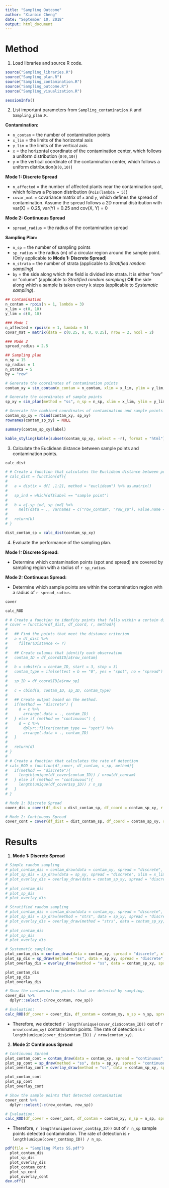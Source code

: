 ```yaml
---
title: "Sampling Outcome"
author: "Xianbin Cheng"
date: "September 10, 2018"
output: html_document
---
```


# Method  

1. Load libraries and source R code.

```r
source("Sampling_libraries.R")
source("Sampling_plan.R")
source("Sampling_contamination.R")
source("Sampling_outcome.R")
source("Sampling_visualization.R")
```

```r
sessionInfo()
```

2. List important parameters from `Sampling_contamination.R` and `Sampling_plan.R`.

**Contamination:**  

  * `n_contam` = the number of contamination points 
  * `x_lim` = the limits of the horizontal axis  
  * `y_lim` = the limits of the vertical axis  
  * `x` = the horizontal coordinate of the contamination center, which follows a uniform distribution (`U(0,10)`)
  * `y` = the vertical coordinate of the contamination center, which follows a uniform distribution(`U(0,10)`)  

  **Mode 1: Discrete Spread** 

  * `n_affected` = the number of affected plants near the contamination spot, which follows a Poisson distribution (`Pois(lambda = 5)`)   
  * `covar_mat` = covariance matrix of `x` and `y`, which defines the spread of contamination. Assume the spread follows a 2D normal distribution with var(X) =     0.25, var(Y) = 0.25 and cov(X, Y) = 0  

  **Mode 2: Continuous Spread**

  * `spread_radius` = the radius of the contamination spread

**Sampling Plan:**  

  * `n_sp` = the number of sampling points
  * `sp_radius` = the radius (m) of a circular region around the sample point. (Only applicable to **Mode 1: Discrete Spread**)
  * `n_strata` = the number of strata (applicable to *Stratified random sampling*)
  * `by` = the side along which the field is divided into strata. It is either "row" or "column" (applicable to *Stratified random sampling*) **OR** the side along which a sample is taken every k steps (applicable to *Systematic sampling*).

```r
## Contamination
n_contam = rpois(n = 1, lambda = 3)
x_lim = c(0, 10)
y_lim = c(0, 10)

### Mode 1
n_affected = rpois(n = 1, lambda = 5)
covar_mat = matrix(data = c(0.25, 0, 0, 0.25), nrow = 2, ncol = 2)

### Mode 2
spread_radius = 2.5

## Sampling plan
n_sp = 15
sp_radius = 1
n_strata = 5
by = "row"
```

```r
# Generate the coordinates of contamination points
contam_xy = sim_contam(n_contam = n_contam, xlim = x_lim, ylim = y_lim, covariance = covar_mat, n_affected = n_affected, radius = spread_radius) 

# Generate the coordinates of sample points
sp_xy = sim_plan(method = "ss", n_sp = n_sp, xlim = x_lim, ylim = y_lim, radius = sp_radius, by = by)

# Generate the combined coordinates of contamination and sample points
contam_sp_xy = rbind(contam_xy, sp_xy)
rownames(contam_sp_xy) = NULL
```

```r
summary(contam_sp_xy$label)
```

```r
kable_styling(kable(subset(contam_sp_xy, select = -r), format = "html"), full_width = FALSE)
```

3. Calculate the Euclidean distance between sample points and contamination points. 

```r
calc_dist
```


```r
# # Create a function that calculates the Euclidean distance between points and only outputs the distances between sample points and contamination points.
# calc_dist = function(df){
#   
#   a = dist(x = df[ ,1:2], method = "euclidean") %>% as.matrix()
#   
#   sp_ind = which(df$label == "sample point")
#   
#   b = a[-sp_ind, sp_ind] %>%
#     melt(data = ., varnames = c("row_contam", "row_sp"), value.name = "Distance")
#   
#   return(b)
# }
```

```r
dist_contam_sp = calc_dist(contam_sp_xy)
```

4. Evaluate the performance of the sampling plan.

**Mode 1: Discrete Spread:**  

* Determine which contamination points (spot and spread) are covered by sampling region with a radius of `r sp_radius`.

**Mode 2: Continuous Spread:**  

* Determine which sample points are within the contamination region with a radius of `r spread_radius`.

```r
cover

calc_ROD
```


```r
# # Create a function to idenfity points that falls within a certain distance from another point
# cover = function(df_dist, df_coord, r, method){
#   
#   ## Find the points that meet the distance criterion
#   a = df_dist %>%
#     filter(Distance <= r)
#   
#   ## Create columns that identify each observation
#   contam_ID = df_coord$ID[a$row_contam]
#   
#   b = substr(x = contam_ID, start = 3, stop = 3)
#   contam_type = ifelse(test = b == "0", yes = "spot", no = "spread")
#   
#   sp_ID = df_coord$ID[a$row_sp]
#   
#   c = cbind(a, contam_ID, sp_ID, contam_type)
#   
#   ## Create output based on the method.
#   if(method == "discrete") {
#     d = c %>%
#       arrange(.data = ., contam_ID)
#   } else if (method == "continuous") {
#     d = c %>%
#       dplyr::filter(contam_type == "spot") %>%
#       arrange(.data = ., contam_ID)
#   }
#   
#   return(d)
# }
# 
# # Create a function that calculates the rate of detection
# calc_ROD = function(df_cover, df_contam, n_sp, method){
#   if(method == "discrete"){
#     length(unique(df_cover$contam_ID)) / nrow(df_contam)
#   } else if (method == "continuous"){
#     length(unique(df_cover$sp_ID)) / n_sp
#   }
# }
```

```r
# Mode 1: Discrete Spread
cover_dis = cover(df_dist = dist_contam_sp, df_coord = contam_sp_xy, r = sp_radius, spread = "discrete")

# Mode 2: Continuous Spread
cover_cont = cover(df_dist = dist_contam_sp, df_coord = contam_sp_xy, r = spread_radius, spread = "continuous")
```


# Results  

1. **Mode 1: Discrete Spread**

```r
# Simple random sampling
# plot_contam_dis = contam_draw(data = contam_xy, spread = "discrete", xlim = x_lim, ylim = y_lim)
# plot_sp_dis = sp_draw(data = sp_xy, spread = "discrete", xlim = x_lim, ylim = y_lim)
# plot_overlay_dis = overlay_draw(data = contam_sp_xy, spread = "discrete", xlim = x_lim, ylim = y_lim)
# 
# plot_contam_dis
# plot_sp_dis
# plot_overlay_dis
```

```r
# Stratified random sampling
# plot_contam_dis = contam_draw(data = contam_xy, spread = "discrete", xlim = x_lim, ylim = y_lim)
# plot_sp_dis = sp_draw(method = "strs", data = sp_xy, spread = "discrete", xlim = x_lim, ylim = y_lim, n_strata = n_strata, by = by)
# plot_overlay_dis = overlay_draw(method = "strs", data = contam_sp_xy, spread = "discrete", xlim = x_lim, ylim = y_lim, n_strata = n_strata, by = by)
# 
# plot_contam_dis
# plot_sp_dis
# plot_overlay_dis
```

```r
# Systematic sampling
plot_contam_dis = contam_draw(data = contam_xy, spread = "discrete", xlim = x_lim, ylim = y_lim)
plot_sp_dis = sp_draw(method = "ss", data = sp_xy, spread = "discrete", xlim = x_lim, ylim = y_lim)
plot_overlay_dis = overlay_draw(method = "ss", data = contam_sp_xy, spread = "discrete", xlim = x_lim, ylim = y_lim)

plot_contam_dis
plot_sp_dis
plot_overlay_dis
```



```r
# Show the contamination points that are detected by sampling.
cover_dis %>%
  dplyr::select(-c(row_contam, row_sp))
```

```r
# Evaluation: 
calc_ROD(df_cover = cover_dis, df_contam = contam_xy, n_sp = n_sp, spread = "discrete")
```

* Therefore, we detected `r length(unique(cover_dis$contam_ID))` out of `r nrow(contam_xy)` contamination points. The rate of detection is `r length(unique(cover_dis$contam_ID)) / nrow(contam_xy)`.


2. **Mode 2: Continuous Spread**

```r
# Continuous Spread
plot_contam_cont = contam_draw(data = contam_xy, spread = "continuous", xlim = x_lim, ylim = y_lim)
plot_sp_cont = sp_draw(method = "ss", data = sp_xy, spread = "continuous", xlim = x_lim, ylim = y_lim)
plot_overlay_cont = overlay_draw(method = "ss", data = contam_sp_xy, spread = "continuous", xlim = x_lim, ylim = y_lim)

plot_contam_cont
plot_sp_cont
plot_overlay_cont
```

```r
# Show the sample points that detected contamination
cover_cont %>%
  dplyr::select(-c(row_contam, row_sp)) 
```

```r
# Evaluation: 
calc_ROD(df_cover = cover_cont, df_contam = contam_xy, n_sp = n_sp, spread = "continuous")
```

* Therefore, `r length(unique(cover_cont$sp_ID))` out of `r n_sp` sample points detected contamination. The rate of detection is `r length(unique(cover_cont$sp_ID)) / n_sp`.

```r
pdf(file = "Sampling Plots SS.pdf")
  plot_contam_dis
  plot_sp_dis
  plot_overlay_dis
  plot_contam_cont
  plot_sp_cont
  plot_overlay_cont
dev.off()
```

